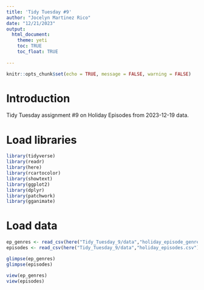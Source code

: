 ```yaml
---
title: 'Tidy Tuesday #9'
author: "Jocelyn Martinez Rico"
date: "12/21/2023"
output:
  html_document:
    theme: yeti
    toc: TRUE
    toc_float: TRUE
  
---
```


```r
knitr::opts_chunk$set(echo = TRUE, message = FALSE, warning = FALSE)
```

# Introduction

Tidy Tuesday assignment #9 on Holiday Episodes from 2023-12-19 data.

# Load libraries 
```r
library(tidyverse)
library(readr)
library(here)
library(rcartocolor)
library(showtext)
library(ggplot2)
library(dplyr)
library(patchwork)
library(gganimate)
```

# Load data
```r
ep_genres <- read_csv(here("Tidy_Tuesday_9/data","holiday_episode_genres.csv"))
episodes <- read_csv(here("Tidy_Tuesday_9/data","holiday_episodes.csv"))

glimpse(ep_genres)
glimpse(episodes)

view(ep_genres)
view(episodes)
```